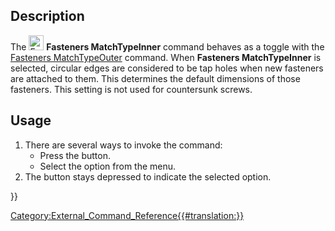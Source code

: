 <languages/>
<translate>

<!--T:1-->
{{Docnav
|[[Fasteners_Simplify|Simplify]]
|[[Fasteners_MatchTypeOuter|MatchTypeOuter]]
|[[Fasteners_Workbench|Fasteners]]
|IconL=Fasteners_Simplify.svg
|IconR=Fasteners_MatchTypeOuter.svg
|IconC=Fasteners_workbench_icon.svg
}}

<!--T:2-->
{{GuiCommand
|Name=Fasteners MatchTypeInner
|MenuLocation=Fasteners → Match for tap hole
|Workbenches=[[Fasteners_Workbench|Fasteners]]
|SeeAlso=[[Fasteners_MatchTypeOuter|Fasteners MatchTypeOuter]]
}}

==Description== <!--T:3-->

<!--T:4-->
The [[Image:Fasteners_MatchTypeInner.svg|24px]] '''Fasteners MatchTypeInner''' command behaves as a toggle with the [[Fasteners_MatchTypeOuter|Fasteners MatchTypeOuter]] command. When '''Fasteners MatchTypeInner''' is selected, circular edges are considered to be tap holes when new fasteners are attached to them. This determines the default dimensions of those fasteners. This setting is not used for countersunk screws.

==Usage== <!--T:5-->

<!--T:6-->
# There are several ways to invoke the command:
#* Press the {{Button|[[Image:Fasteners_MatchTypeInner.svg|16px]] [[Fasteners_MatchTypeInner|Match for tap hole]]}} button.
#* Select the {{MenuCommand|Fasteners → [[Image:Fasteners_MatchTypeInner.svg|16px]] Match for tap hole}} option from the menu.
# The button stays depressed to indicate the selected option.


<!--T:7-->
{{Docnav
|[[Fasteners_Simplify|Simplify]]
|[[Fasteners_MatchTypeOuter|MatchTypeOuter]]
|[[Fasteners_Workbench|Fasteners]]
|IconL=Fasteners_Simplify.svg
|IconR=Fasteners_MatchTypeOuter.svg
|IconC=Fasteners_workbench_icon.svg
}}

</translate>
[[Category:External_Command_Reference{{#translation:}}]]
{{Fasteners_Tools_navi{{#translation:}}}}